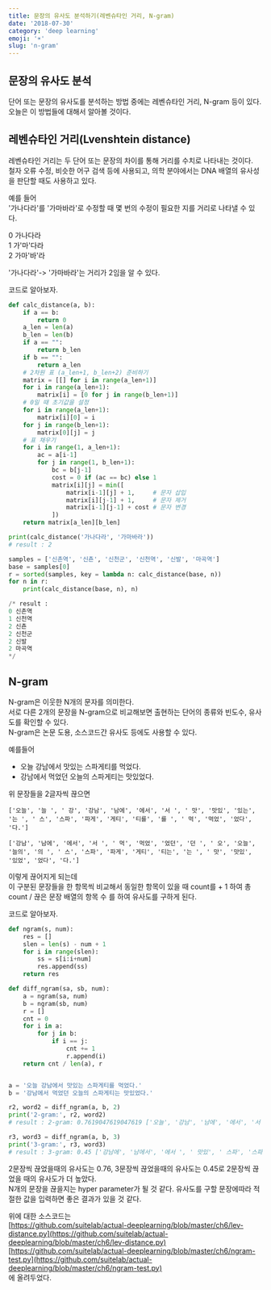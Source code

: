 ```yaml
---
title: 문장의 유사도 분석하기(레벤슈타인 거리, N-gram)
date: '2018-07-30'
category: 'deep learning'
emoji: '☀️'
slug: 'n-gram'
---
```


## 문장의 유사도 분석
단어 또는 문장의 유사도를 분석하는 방법 중에는 레벤슈타인 거리, N-gram 등이 있다.  
오늘은 이 방법들에 대해서 알아볼 것이다.

## 레벤슈타인 거리(Lvenshtein distance)
레벤슈타인 거리는 두 단어 또는 문장의 차이를 통해 거리를 수치로 나타내는 것이다.  
철자 오류 수정, 비슷한 어구 검색 등에 사용되고, 의학 분야에서는 DNA 배열의 유사성을 판단할 때도 사용하고 있다.

예를 들어  
'가나다라'를 '가마바라'로 수정할 때 몇 번의 수정이 필요한 지를 거리로 나타낼 수 있다.  

0 가나다라  
1 가'마'다라  
2 가마'바'라  

'가나다라'-> '가마바라'는 거리가 2임을 알 수 있다.

코드로 알아보자.

```py
def calc_distance(a, b):
    if a == b:
        return 0
    a_len = len(a)
    b_len = len(b)
    if a == "":
        return b_len
    if b == "":
        return a_len
    # 2차원 표 (a_len+1, b_len+2) 준비하기
    matrix = [[] for i in range(a_len+1)]
    for i in range(a_len+1):
        matrix[i] = [0 for j in range(b_len+1)]
    # 0일 때 초기값을 설정
    for i in range(a_len+1):
        matrix[i][0] = i
    for j in range(b_len+1):
        matrix[0][j] = j
    # 표 채우기
    for i in range(1, a_len+1):
        ac = a[i-1]
        for j in range(1, b_len+1):
            bc = b[j-1]
            cost = 0 if (ac == bc) else 1
            matrix[i][j] = min([
                matrix[i-1][j] + 1,     # 문자 삽입
                matrix[i][j-1] + 1,     # 문자 제거
                matrix[i-1][j-1] + cost # 문자 변경
            ])
    return matrix[a_len][b_len]

print(calc_distance('가나다라', '가마바라'))
# result : 2

samples = ['신촌역', '신쵼', '신천군', '신천역', '신발', '마곡역']
base = samples[0]
r = sorted(samples, key = lambda n: calc_distance(base, n))
for n in r:
    print(calc_distance(base, n), n)

/* result :
0 신촌역
1 신천역
2 신쵼
2 신천군
2 신발
2 마곡역
*/
```

## N-gram
N-gram은 이웃한 N개의 문자를 의미한다.  
서로 다른 2개의 문장을 N-gram으로 비교해보면 출현하는 단어의 종류와 빈도수, 유사도를 확인할 수 있다.  
N-gram은 논문 도용, 소스코드간 유사도 등에도 사용할 수 있다.  

예를들어  
- 오늘 강남에서 맛있는 스파게티를 먹었다.
- 강남에서 먹었던 오늘의 스파게티는 맛있었다.

위 문장들을 2글자씩 끊으면
```
['오늘', '늘 ', ' 강', '강남', '남에', '에서', '서 ', ' 맛', '맛있', '있는', '는 ', ' 스', '스파', '파게', '게티', '티를', '를 ', ' 먹', '먹었', '었다', '다.']

['강남', '남에', '에서', '서 ', ' 먹', '먹었', '었던', '던 ', ' 오', '오늘', '늘의', '의 ', ' 스', '스파', '파게', '게티', '티는', '는 ', ' 맛', '맛있', '있었', '었다', '다.']
```
이렇게 끊어지게 되는데  
이 구분된 문장들을 한 항목씩 비교해서 동일한 항목이 있을 때 count를 + 1 하여 총 count / 끊은 문장 배열의 항목 수
를 하여 유사도를 구하게 된다.  

코드로 알아보자.
```py
def ngram(s, num):
    res = []
    slen = len(s) - num + 1
    for i in range(slen):
        ss = s[i:i+num]
        res.append(ss)
    return res

def diff_ngram(sa, sb, num):
    a = ngram(sa, num)
    b = ngram(sb, num)
    r = []
    cnt = 0
    for i in a:
        for j in b:
            if i == j:
                cnt += 1
                r.append(i)
    return cnt / len(a), r


a = '오늘 강남에서 맛있는 스파게티를 먹었다.'
b = '강남에서 먹었던 오늘의 스파게티는 맛있었다.'

r2, word2 = diff_ngram(a, b, 2)
print('2-gram:', r2, word2)
# result : 2-gram: 0.7619047619047619 ['오늘', '강남', '남에', '에서', '서 ', ' 맛', '맛있', '는 ', ' 스', '스파', '파게', '게티', ' 먹', '먹었', '었다', '다.']

r3, word3 = diff_ngram(a, b, 3)
print('3-gram:', r3, word3)
# result : 3-gram: 0.45 ['강남에', '남에서', '에서 ', ' 맛있', ' 스파', '스파게', '파게티', ' 먹었', '었다.']
```

2문장씩 끊었을때의 유사도는 0.76, 3문장씩 끊었을때의 유사도는 0.45로 2문장씩 끊었을 때의 유사도가 더 높았다.  
N개의 문장을 끊을지는 hyper parameter가 될 것 같다. 유사도를 구할 문장에따라 적절한 값을 입력하면 좋은 결과가 있을 것 같다.  

위에 대한 소스코드는  
[https://github.com/suitelab/actual-deeplearning/blob/master/ch6/lev-distance.py](https://github.com/suitelab/actual-deeplearning/blob/master/ch6/lev-distance.py)  
[https://github.com/suitelab/actual-deeplearning/blob/master/ch6/ngram-test.py](https://github.com/suitelab/actual-deeplearning/blob/master/ch6/ngram-test.py)  
에 올려두었다.
